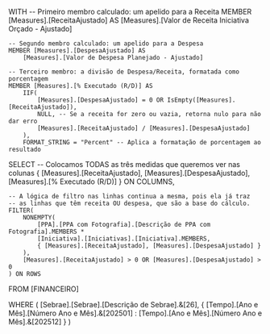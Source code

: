 WITH
    -- Primeiro membro calculado: um apelido para a Receita
    MEMBER [Measures].[ReceitaAjustado] AS
        [Measures].[Valor de Receita Iniciativa Orçado - Ajustado]
    
    -- Segundo membro calculado: um apelido para a Despesa
    MEMBER [Measures].[DespesaAjustado] AS
        [Measures].[Valor de Despesa Planejado - Ajustado]

    -- Terceiro membro: a divisão de Despesa/Receita, formatada como porcentagem
    MEMBER [Measures].[% Executado (R/D)] AS
        IIF(
            [Measures].[DespesaAjustado] = 0 OR IsEmpty([Measures].[ReceitaAjustado]),
            NULL, -- Se a receita for zero ou vazia, retorna nulo para não dar erro
            [Measures].[ReceitaAjustado] / [Measures].[DespesaAjustado]
        ),
        FORMAT_STRING = "Percent" -- Aplica a formatação de porcentagem ao resultado

SELECT
    -- Colocamos TODAS as três medidas que queremos ver nas colunas
    { 
        [Measures].[ReceitaAjustado], 
        [Measures].[DespesaAjustado], 
        [Measures].[% Executado (R/D)] 
    } ON COLUMNS,

    -- A lógica de filtro nas linhas continua a mesma, pois ela já traz
    -- as linhas que têm receita OU despesa, que são a base do cálculo.
    FILTER(
        NONEMPTY(
            [PPA].[PPA com Fotografia].[Descrição de PPA com Fotografia].MEMBERS *
            [Iniciativa].[Iniciativas].[Iniciativa].MEMBERS,
            { [Measures].[ReceitaAjustado], [Measures].[DespesaAjustado] }
        ),
        [Measures].[ReceitaAjustado] > 0 OR [Measures].[DespesaAjustado] > 0
    ) ON ROWS

FROM
    [FINANCEIRO]

WHERE
    (
        [Sebrae].[Sebrae].[Descrição de Sebrae].&[26],
        {
            [Tempo].[Ano e Mês].[Número Ano e Mês].&[202501] :
            [Tempo].[Ano e Mês].[Número Ano e Mês].&[202512]
        }
    )
